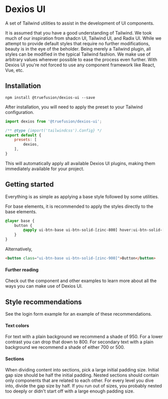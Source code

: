 
<Meta title="Dexios UI" />

# Dexios UI 

A set of Tailwind utilities to assist in the development of UI components.

It is assumed that you have a good understanding of Tailwind.
We took much of our inspiration from shadcn UI, Tailwind UI, and Radix UI.
While we attempt to provide default styles that require no further modifications, beauty is in the eye of the beholder.
Being merely a Tailwind plugin, all styles can be modified in the typical Tailwind fashion.
We make use of arbitrary values wherever possible to ease the process even further.
With Dexios UI you're not forced to use any component framework like React, Vue, etc.

## Installation 

```shell
npm install @truefusion/dexios-ui --save
```

After installation, you will need to apply the preset to your Tailwind configuration.

```js
import dexios from '@truefusion/dexios-ui';

/** @type {import('tailwindcss').Config} */
export default {
	presets: [
		dexios,
	],
}
```

This will automatically apply all available Dexios UI plugins, making them immediately available for your project.

## Getting started

Everything is as simple as applying a base style followed by some utilities.

For base elements, it is recommended to apply the styles directly to the base elements.

```css
@layer base {
	button {
		@apply ui-btn-base ui-btn-solid-[zinc-800] hover:ui-btn-solid-[zinc-900];
	}
}
```

Alternatively, 

```html
<button class="ui-btn-base ui-btn-solid-[zinc-900]">Button</button>
```

#### Further reading

Check out the component and other examples to learn more about all the ways you can make use of Dexios UI.

## Style recommendations

See the login form example for an example of these recommendations.

#### Text colors

For text with a plain background we recommend a shade of 950.
For a lower contrast you can drop that down to 800.
For secondary text with a plain background we recommend a shade of either 700 or 500.

#### Sections

When dividing content into sections, pick a large initial padding size.
Initial gap size should be half the initial padding.
Nested sections should contain only components that are related to each other.
For every level you dive into, divide the gap size by half.
If you run out of sizes, you probably nested too deeply or didn't start off with a large enough padding size.

